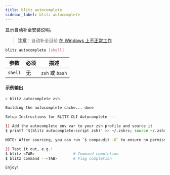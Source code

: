 ```yaml
---
title: blitz autocomplete
sidebar_label: blitz autocomplete
---
```


显示自动补全安装说明。

> **注意**：自动补全目前
> [在 Windows 上不正常工作](https://github.com/oclif/plugin-autocomplete/issues/2)

```bash
blitz autocomplete [shell]
```

| 参数    | 必须 | 描述            |
| ------- | ---- | --------------- |
| `shell` | 无   | `zsh` 或 `bash` |

#### 示例输出

```bash
> blitz autocomplete zsh

Building the autocomplete cache... done

Setup Instructions for BLITZ CLI Autocomplete ---

1) Add the autocomplete env var to your zsh profile and source it
$ printf "$(blitz autocomplete:script zsh)" >> ~/.zshrc; source ~/.zshrc

NOTE: After sourcing, you can run `$ compaudit -D` to ensure no permissions conflicts are present

2) Test it out, e.g.:
$ blitz <TAB>                 # Command completion
$ blitz command --<TAB>       # Flag completion

Enjoy!
```
